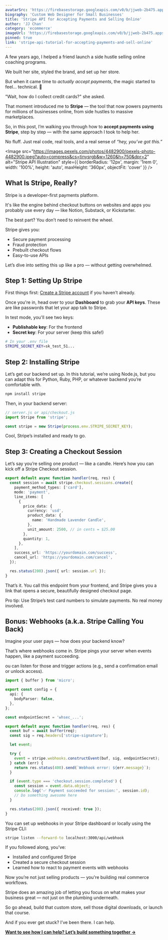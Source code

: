 ```yaml
---
avatarSrc: 'https://firebasestorage.googleapis.com/v0/b/jjweb-2b475.appspot.com/o/IMG_3405.jpg?alt=media&token=3544c192-6ba2-4c09-91fe-008fe1ed42ac'
biography: 'Custom Web Designer for Small Businesses'
title: 'Stripe API for Accepting Payments and Selling Online'
author: 'JJ Chan'
category: 'ecommerce'
imageUrl: 'https://firebasestorage.googleapis.com/v0/b/jjweb-2b475.appspot.com/o/Article%20Cover%20Images%2FChatGPT%20Image%20Apr%2012%2C%202025%2C%2001_08_20%20PM.png?alt=media&token=5f5b4be4-68f9-45d6-8e03-d7b054279414'
pinned: true
link: 'stripe-api-tutorial-for-accepting-payments-and-sell-online'
---
```


A few years ago, I helped a friend launch a side hustle selling online coaching programs. 

We built her site, styled the brand, and set up her store. 

But when it came time to *actually accept payments*, the magic started to feel... technical. 🤯

"Wait, how do I collect credit cards?" she asked.

That moment introduced me to **Stripe** — the tool that now powers payments for millions of businesses online, from side hustles to massive marketplaces.

So, in this post, I’m walking you through how to **accept payments using Stripe**, step by step — with the same approach I took to help her.

No fluff. Just real code, real tools, and a real sense of *“hey, you’ve got this.”*

<Image 
  src="https://images.pexels.com/photos/4482900/pexels-photo-4482900.jpeg?auto=compress&cs=tinysrgb&w=1260&h=750&dpr=2"
  alt="Stripe API Illustration"
  style={{
    borderRadius: '12px',
    margin: '1rem 0',
    width: '100%',
    height: 'auto',
    maxHeight: '360px',
    objectFit: 'cover'
  }}
/>

## What Is Stripe, Really?

Stripe is a developer-first payments platform. 

It's like the engine behind checkout buttons on websites and apps you probably use every day — like Notion, Substack, or Kickstarter.

The best part? You don’t need to reinvent the wheel.

Stripe gives you:

- Secure payment processing
- Fraud protection
- Prebuilt checkout flows
- Easy-to-use APIs

Let’s dive into setting this up like a pro — without getting overwhelmed.

## Step 1: Setting Up Stripe

First things first: [Create a Stripe account](https://dashboard.stripe.com/register) if you haven’t already.

Once you're in, head over to your **Dashboard** to grab your **API keys**. These are like passwords that let your app talk to Stripe.

In test mode, you'll see two keys:

- **Publishable key**: For the frontend
- **Secret key**: For your server (keep this safe!)

```bash
# In your .env file
STRIPE_SECRET_KEY=sk_test_51...
```

## Step 2: Installing Stripe

Let’s get our backend set up. In this tutorial, we’re using Node.js, but you can adapt this for Python, Ruby, PHP, or whatever backend you’re comfortable with.

```bash
npm install stripe
```

Then, in your backend server:

```ts
// server.js or api/checkout.js
import Stripe from 'stripe';

const stripe = new Stripe(process.env.STRIPE_SECRET_KEY);
```

Cool, Stripe’s installed and ready to go.

## Step 3: Creating a Checkout Session

Let’s say you’re selling one product — like a candle. Here’s how you can kick off a Stripe Checkout session.

```ts
export default async function handler(req, res) {
  const session = await stripe.checkout.sessions.create({
    payment_method_types: ['card'],
    mode: 'payment',
    line_items: [
      {
        price_data: {
          currency: 'usd',
          product_data: {
            name: 'Handmade Lavender Candle',
          },
          unit_amount: 2500, // in cents = $25.00
        },
        quantity: 1,
      },
    ],
    success_url: 'https://yourdomain.com/success',
    cancel_url: 'https://yourdomain.com/cancel',
  });

  res.status(200).json({ url: session.url });
}
```

That’s it. You call this endpoint from your frontend, and Stripe gives you a link that opens a secure, beautifully designed checkout page.

Pro tip: Use Stripe’s test card numbers to simulate payments. No real money involved.

## Bonus: Webhooks (a.k.a. Stripe Calling You Back)

Imagine your user pays — how does your backend know?

That’s where webhooks come in. Stripe pings your server when events happen, like a payment succeeding.

ou can listen for those and trigger actions (e.g., send a confirmation email or unlock access).

```ts
import { buffer } from 'micro';

export const config = {
  api: {
    bodyParser: false,
  },
};

const endpointSecret = 'whsec_...';

export default async function handler(req, res) {
  const buf = await buffer(req);
  const sig = req.headers['stripe-signature'];

  let event;

  try {
    event = stripe.webhooks.constructEvent(buf, sig, endpointSecret);
  } catch (err) {
    return res.status(400).send(`Webhook error: ${err.message}`);
  }

  if (event.type === 'checkout.session.completed') {
    const session = event.data.object;
    console.log('✅ Payment succeeded for session:', session.id);
    // Do something awesome here
  }

  res.status(200).json({ received: true });
}
```

You can set up webhooks in your Stripe dashboard or locally using the Stripe CLI:

```bash
stripe listen --forward-to localhost:3000/api/webhook
```

If you followed along, you’ve:

- Installed and configured Stripe
- Created a secure checkout session
- Learned how to react to payment events with webhooks

Now you’re not just selling products — you're building real commerce workflows.

Stripe does an amazing job of letting you focus on what makes your business great — not just on the plumbing underneath.

So go ahead, build that custom store, sell those digital downloads, or launch that course.

And if you ever get stuck? I’ve been there. I can help.

[**Want to see how I can help? Let’s build something together →**](https://goldwebdesigns.com)